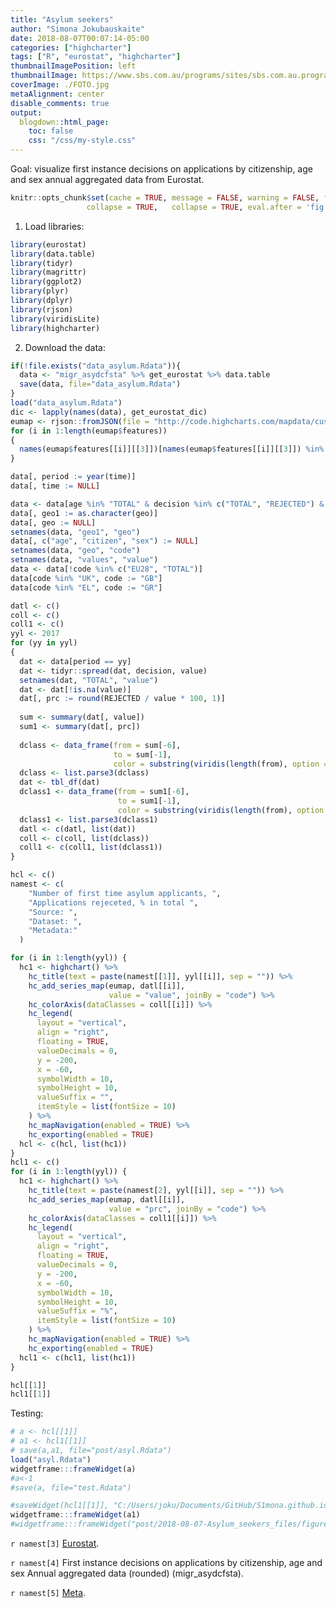 ```yaml
---
title: "Asylum seekers"
author: "Simona Jokubauskaite"
date: 2018-08-07T00:07:14-05:00
categories: ["highcharter"]
tags: ["R", "eurostat", "highcharter"]
thumbnailImagePosition: left
thumbnailImage: https://www.sbs.com.au/programs/sites/sbs.com.au.programs/files/styles/full/public/quiz1.jpg?itok=1rF3vmuw.jpg
coverImage: ./FOTO.jpg
metaAlignment: center
disable_comments: true
output:
  blogdown::html_page:
    toc: false
    css: "/css/my-style.css"
--- 
```


Goal: visualize first instance decisions on applications by citizenship, age and sex annual aggregated data from Eurostat.

```r
knitr::opts_chunk$set(cache = TRUE, message = FALSE, warning = FALSE, fig.show = "animate",
                 collapse = TRUE,   collapse = TRUE, eval.after = 'fig.cap')
```

1. Load libraries:

```r
library(eurostat)
library(data.table)
library(tidyr)
library(magrittr)
library(ggplot2)
library(plyr)
library(dplyr)
library(rjson)
library(viridisLite)
library(highcharter)
```

2. Download the data:

```r
if(!file.exists("data_asylum.Rdata")){
  data <- "migr_asydcfsta" %>% get_eurostat %>% data.table
  save(data, file="data_asylum.Rdata")
}
load("data_asylum.Rdata")
dic <- lapply(names(data), get_eurostat_dic)
eumap <- rjson::fromJSON(file = "http://code.highcharts.com/mapdata/custom/europe.geo.json", method = 'C')
for (i in 1:length(eumap$features))
{
  names(eumap$features[[i]][[3]])[names(eumap$features[[i]][[3]]) %in% "iso-a2"] <- "code"
}
```
  

```r
data[, period := year(time)]
data[, time := NULL]

data <- data[age %in% "TOTAL" & decision %in% c("TOTAL", "REJECTED") & citizen %in% "TOTAL" & sex %in% "T", ]
data[, geo1 := as.character(geo)]
data[, geo := NULL]
setnames(data, "geo1", "geo")
data[, c("age", "citizen", "sex") := NULL]
setnames(data, "geo", "code")
setnames(data, "values", "value")
data <- data[!code %in% c("EU28", "TOTAL")]
data[code %in% "UK", code := "GB"]
data[code %in% "EL", code := "GR"]
```


```r
datl <- c()
coll <- c()
coll1 <- c()
yyl <- 2017
for (yy in yyl)
{
  dat <- data[period == yy]
  dat <- tidyr::spread(dat, decision, value)
  setnames(dat, "TOTAL", "value")
  dat <- dat[!is.na(value)]
  dat[, prc := round(REJECTED / value * 100, 1)]
  
  sum <- summary(dat[, value])
  sum1 <- summary(dat[, prc])
  
  dclass <- data_frame(from = sum[-6],
                       to = sum[-1],
                       color = substring(viridis(length(from), option = "C"), 0, 7))
  dclass <- list.parse3(dclass)
  dat <- tbl_df(dat)
  dclass1 <- data_frame(from = sum1[-6],
                        to = sum1[-1],
                        color = substring(viridis(length(from), option = "C"), 0, 7))
  dclass1 <- list.parse3(dclass1)
  datl <- c(datl, list(dat))
  coll <- c(coll, list(dclass))
  coll1 <- c(coll1, list(dclass1))
}  
```


```r
hcl <- c()
namest <- c(
    "Number of first time asylum applicants, ",
    "Applications rejeceted, % in total ",
    "Source: ",
    "Dataset: ",
    "Metadata:"
  )
```

```r
for (i in 1:length(yyl)) {
  hc1 <- highchart() %>%
    hc_title(text = paste(namest[[1]], yyl[[i]], sep = "")) %>%
    hc_add_series_map(eumap, datl[[i]],
                      value = "value", joinBy = "code") %>%
    hc_colorAxis(dataClasses = coll[[i]]) %>%
    hc_legend(
      layout = "vertical",
      align = "right",
      floating = TRUE,
      valueDecimals = 0,
      y = -200,
      x = -60,
      symbolWidth = 10,
      symbolHeight = 10,
      valueSuffix = "",
      itemStyle = list(fontSize = 10)
    ) %>%
    hc_mapNavigation(enabled = TRUE) %>%
    hc_exporting(enabled = TRUE)
  hcl <- c(hcl, list(hc1))
}
hcl1 <- c()
for (i in 1:length(yyl)) {
  hc1 <- highchart() %>%
    hc_title(text = paste(namest[2], yyl[[i]], sep = "")) %>%
    hc_add_series_map(eumap, datl[[i]],
                      value = "prc", joinBy = "code") %>%
    hc_colorAxis(dataClasses = coll1[[i]]) %>%
    hc_legend(
      layout = "vertical",
      align = "right",
      floating = TRUE,
      valueDecimals = 0,
      y = -200,
      x = -60,
      symbolWidth = 10,
      symbolHeight = 10,
      valueSuffix = "%",
      itemStyle = list(fontSize = 10)
    ) %>%
    hc_mapNavigation(enabled = TRUE) %>%
    hc_exporting(enabled = TRUE)
  hcl1 <- c(hcl1, list(hc1))
}
``` 

```r
hcl[[1]]
hcl1[[1]]
```

Testing:

```r
# a <- hcl[[1]]
# a1 <- hcl1[[1]]
# save(a,a1, file="post/asyl.Rdata")
load("asyl.Rdata")
widgetframe:::frameWidget(a)
#a<-1
#save(a, file="test.Rdata")
```

```r
#saveWidget(hcl1[[1]], "C:/Users/joku/Documents/GitHub/S1mona.github.io/post/2018-08-07-Asylum_seekers_files/figure-html/widgets/asy2.html")
widgetframe:::frameWidget(a1)
#widgetframe:::frameWidget("post/2018-08-07-Asylum_seekers_files/figure-html/widgets/asy2.html")
```



`r namest[3]` [Eurostat](http://ec.europa.eu/eurostat).

`r namest[4]` First instance decisions on applications by citizenship, age and sex Annual aggregated data (rounded) (migr_asydcfsta).

`r namest[5]` [Meta](http://ec.europa.eu/eurostat/cache/metadata/en/migr_asyapp_esms.htm).

